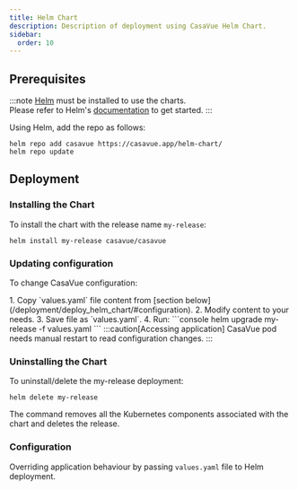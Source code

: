 ```yaml
---
title: Helm Chart
description: Description of deployment using CasaVue Helm Chart.
sidebar:
  order: 10
---
```




## Prerequisites

:::note
[Helm](https://helm.sh) must be installed to use the charts.  
Please refer to Helm's [documentation](https://helm.sh/docs/) to get started.
:::
  
Using Helm, add the repo as follows:

```console
helm repo add casavue https://casavue.app/helm-chart/
helm repo update
```

## Deployment
### Installing the Chart

To install the chart with the release name `my-release`:

```console
helm install my-release casavue/casavue
```
### Updating configuration

To change CasaVue configuration:

<Steps>
1. Copy `values.yaml` file content from [section below](/deployment/deploy_helm_chart/#configuration).
2. Modify content to your needs.
3. Save file as `values.yaml`.
4. Run:
   ```console
   helm upgrade my-release -f values.yaml
   ```
 </Steps>
:::caution[Accessing application]
CasaVue pod needs manual restart to read configuration changes.
:::

### Uninstalling the Chart

To uninstall/delete the my-release deployment:

```console
helm delete my-release
```


The command removes all the Kubernetes components associated with the chart and deletes the release.

### Configuration
Overriding application behaviour by passing `values.yaml` file to Helm deployment.
<Code code={importedChartValues} lang="yaml" title="values.yaml" />